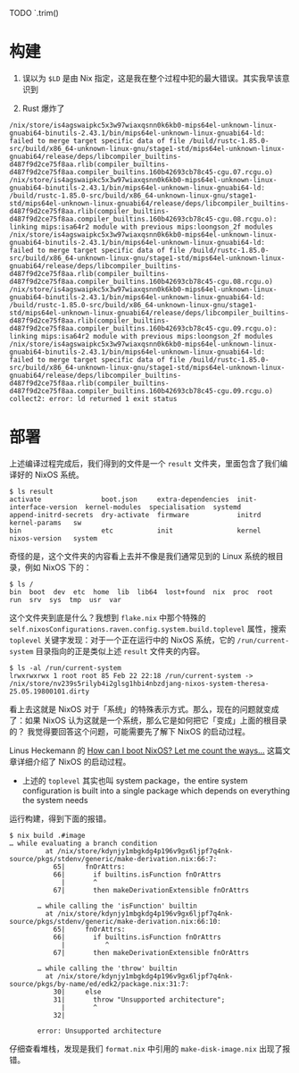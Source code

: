 
TODO
`.trim()

# 构建

1. 误以为 `$LD` 是由 Nix 指定，这是我在整个过程中犯的最大错误。其实我早该意识到

2. Rust 爆炸了

```
/nix/store/is4agswaipkc5x3w97wiaxqsnn0k6kb0-mips64el-unknown-linux-gnuabi64-binutils-2.43.1/bin/mips64el-unknown-linux-gnuabi64-ld: failed to merge target specific data of file /build/rustc-1.85.0-src/build/x86_64-unknown-linux-gnu/stage1-std/mips64el-unknown-linux-gnuabi64/release/deps/libcompiler_builtins-d487f9d2ce75f8aa.rlib(compiler_builtins-d487f9d2ce75f8aa.compiler_builtins.160b42693cb78c45-cgu.07.rcgu.o)
/nix/store/is4agswaipkc5x3w97wiaxqsnn0k6kb0-mips64el-unknown-linux-gnuabi64-binutils-2.43.1/bin/mips64el-unknown-linux-gnuabi64-ld: /build/rustc-1.85.0-src/build/x86_64-unknown-linux-gnu/stage1-std/mips64el-unknown-linux-gnuabi64/release/deps/libcompiler_builtins-d487f9d2ce75f8aa.rlib(compiler_builtins-d487f9d2ce75f8aa.compiler_builtins.160b42693cb78c45-cgu.08.rcgu.o): linking mips:isa64r2 module with previous mips:loongson_2f modules
/nix/store/is4agswaipkc5x3w97wiaxqsnn0k6kb0-mips64el-unknown-linux-gnuabi64-binutils-2.43.1/bin/mips64el-unknown-linux-gnuabi64-ld: failed to merge target specific data of file /build/rustc-1.85.0-src/build/x86_64-unknown-linux-gnu/stage1-std/mips64el-unknown-linux-gnuabi64/release/deps/libcompiler_builtins-d487f9d2ce75f8aa.rlib(compiler_builtins-d487f9d2ce75f8aa.compiler_builtins.160b42693cb78c45-cgu.08.rcgu.o)
/nix/store/is4agswaipkc5x3w97wiaxqsnn0k6kb0-mips64el-unknown-linux-gnuabi64-binutils-2.43.1/bin/mips64el-unknown-linux-gnuabi64-ld: /build/rustc-1.85.0-src/build/x86_64-unknown-linux-gnu/stage1-std/mips64el-unknown-linux-gnuabi64/release/deps/libcompiler_builtins-d487f9d2ce75f8aa.rlib(compiler_builtins-d487f9d2ce75f8aa.compiler_builtins.160b42693cb78c45-cgu.09.rcgu.o): linking mips:isa64r2 module with previous mips:loongson_2f modules
/nix/store/is4agswaipkc5x3w97wiaxqsnn0k6kb0-mips64el-unknown-linux-gnuabi64-binutils-2.43.1/bin/mips64el-unknown-linux-gnuabi64-ld: failed to merge target specific data of file /build/rustc-1.85.0-src/build/x86_64-unknown-linux-gnu/stage1-std/mips64el-unknown-linux-gnuabi64/release/deps/libcompiler_builtins-d487f9d2ce75f8aa.rlib(compiler_builtins-d487f9d2ce75f8aa.compiler_builtins.160b42693cb78c45-cgu.09.rcgu.o)
collect2: error: ld returned 1 exit status
```



# 部署

上述编译过程完成后，我们得到的文件是一个 `result` 文件夹，里面包含了我们编译好的 NixOS 系统。

```
$ ls result
activate               boot.json     extra-dependencies  init-interface-version  kernel-modules  specialisation  systemd
append-initrd-secrets  dry-activate  firmware            initrd                  kernel-params   sw
bin                    etc           init                kernel                  nixos-version   system
```

奇怪的是，这个文件夹的内容看上去并不像是我们通常见到的 Linux 系统的根目录，例如 NixOS 下的：

```
$ ls /
bin  boot  dev  etc  home  lib  lib64  lost+found  nix  proc  root  run  srv  sys  tmp  usr  var
```

这个文件夹到底是什么？我想到 `flake.nix` 中那个特殊的 `self.nixosConfigurations.raven.config.system.build.toplevel` 属性，搜索 `toplevel` 关键字发现：对于一个正在运行中的 NixOS 系统，它的 `/run/current-system` 目录指向的正是类似上述 `result` 文件夹的内容。

```
$ ls -al /run/current-system
lrwxrwxrwx 1 root root 85 Feb 22 22:18 /run/current-system -> /nix/store/nv239s5rilyb4i2glsg1hbi4nbzdjang-nixos-system-theresa-25.05.19800101.dirty
```

看上去这就是 NixOS 对于「系统」的特殊表示方式。那么，现在的问题就变成了：如果 NixOS 认为这就是一个系统，那么它是如何把它「变成」上面的根目录的？
我觉得要回答这个问题，可能需要先了解下 NixOS 的启动过程。

Linus Heckemann 的 [How can I boot NixOS? Let me count the ways...](https://linus.schreibt.jetzt/posts/booting-nixos.html) 这篇文章详细介绍了 NixOS 的启动过程。

- 上述的 `toplevel` 其实也叫 system package，the entire system configuration is built into a single package which depends on everything the system needs


运行构建，得到下面的报错。

```
$ nix build .#image
… while evaluating a branch condition
         at /nix/store/kdynjy1mbgkdg4p196v9gx6ljpf7q4nk-source/pkgs/stdenv/generic/make-derivation.nix:66:7:
           65|     fnOrAttrs:
           66|       if builtins.isFunction fnOrAttrs
             |       ^
           67|       then makeDerivationExtensible fnOrAttrs

       … while calling the 'isFunction' builtin
         at /nix/store/kdynjy1mbgkdg4p196v9gx6ljpf7q4nk-source/pkgs/stdenv/generic/make-derivation.nix:66:10:
           65|     fnOrAttrs:
           66|       if builtins.isFunction fnOrAttrs
             |          ^
           67|       then makeDerivationExtensible fnOrAttrs

       … while calling the 'throw' builtin
         at /nix/store/kdynjy1mbgkdg4p196v9gx6ljpf7q4nk-source/pkgs/by-name/ed/edk2/package.nix:31:7:
           30|     else
           31|       throw "Unsupported architecture";
             |       ^
           32|

       error: Unsupported architecture
```

仔细查看堆栈，发现是我们 `format.nix` 中引用的 `make-disk-image.nix` 出现了报错。

<BlogImage filePath="compiling-nixos-for-3a1000/boot" />

